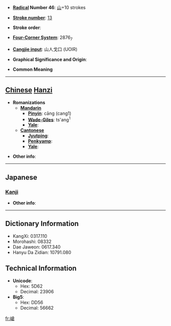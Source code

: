 * '''[[Wiktionary:Chinese radical index| Radical]] Number 46''': [[Wiktionary:Chinese radical index 山|山]]+10 strokes

* '''[[Wiktionary:Chinese total strokes index|Stroke number]]''': [[Wiktionary:Chinese total strokes index 13|13]]

* '''Stroke order''': 

* '''[[Wiktionary:Chinese four corner index|Four-Corner System]]''': 2876<sub>7</sub>

* '''[[Wiktionary:Chinese Cangjie index|Cangjie input]]''': 山人戈口 (UOIR)

* '''Graphical Significance and Origin''': 

* '''Common Meaning'''

----

== [[Chinese]] [[Hanzi]] ==

* '''Romanizations'''
** '''[[Mandarin]]'''
*** '''[[Pinyin]]''': cāng (cang1)
*** '''[[Wade-Giles]]''': ts'ang<sup>1</sup>
*** '''[[Yale]]''': 
** '''[[Cantonese]]'''
*** '''[[Jyutping]]''':
*** '''[[Penkyamp]]''': 
*** '''[[Yale]]''': 

* '''Other info''': 

----

==Japanese==
===[[Kanji]]===
{{kanji|on readings=[[そう]] (sō)
|kun readings=
}}

* '''Other info''':  

----

== Dictionary Information ==

* KangXi: 0317.110
* Morohashi: 08332
* Dae Jaweon: 0617.340
* Hanyu Da Zidian: 10791.080

== Technical Information ==

* '''Unicode''':
** Hex: 5D62
** Decimal: 23906
* '''Big5''':
** Hex: DD56
** Decimal: 56662

[[fr:嵢]]